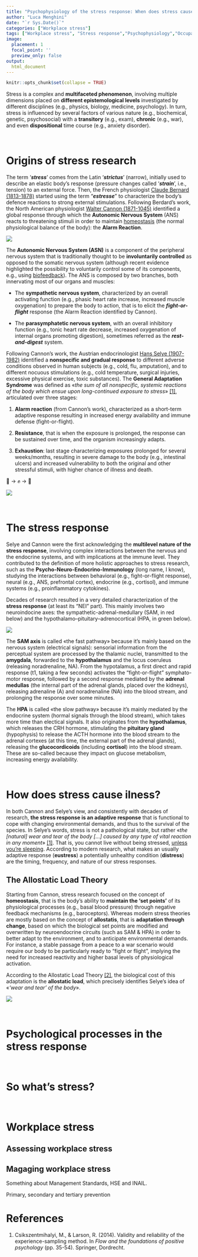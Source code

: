 ```yaml
---
title: "Psychophysiology of the stress response: When does stress cause ilness?"
author: "Luca Menghini"
date: "`r Sys.Date()`"
categories: ["Workplace stress"]
tags: ["Workplace stress", "Stress response","Psychophysiology","Occupational health","Psychosocial hazards"]
image:
  placement: 1
  focal_point: ''
  preview_only: false
output: 
  html_document
---
```


```r
knitr::opts_chunk$set(collapse = TRUE)
```

Stress is a complex and **multifaceted phenomenon**, involving multiple dimensions placed on **different epistemological levels** investigated by different disciplines (e.g., physics, biology, medicine, psychology). In turn, stress is influenced by several factors of various nature (e.g., biochemical, genetic, psychosocial) with a **transitory** (e.g., exam), **chronic** (e.g., war), and even **dispositional** time course (e.g., anxiety disorder).

<br>

# Origins of stress research

The term '***stress***' comes from the Latin '***strictus***' (narrow), initially used to describe an elastic body's response (pressure changes called '***strain***', i.e., tension) to an external force. Then, the French physiologist [Claude Bernard (1813-1878)](https://en.wikipedia.org/wiki/Claude_Bernard) started using the term "***estresse***" to characterize the body’s defence reactions to strong external stimulations. Following Berdard's work, the North American physiologist [Walter Cannon (1871-1045)](https://en.wikipedia.org/wiki/Walter_Bradford_Cannon) identified a global response through which the **Autonomic Nervous System** (ANS) reacts to threatening stimuli in order to maintain [homeostasis](https://www.scientificamerican.com/article/what-is-homeostasis/) (the normal physiological balance of the body): the **Alarm Reaction**.

![](img/ans.PNG)

The **Autonomic Nervous System (ASN)** is a component of the peripheral nervous system that is traditionally thought to be **involuntarily controlled** as opposed to the somatic nervous system (although recent evidence highlighted the possibility to voluntarily control some of its components, e.g., using [biofeedback](https://dictionary.apa.org/biofeedback)). The ANS is composed by two branches, both innervating most of our organs and muscles: 

- The **sympathetic nervous system**, characterized by an overall activating function (e.g., phasic heart rate increase, increased muscle oxygenation) to prepare the body to action, that is to elicit the ***fight-or-flight*** response (the Alarm Reaction identified by Cannon).

- The **parasymphatetic nervous system**, with an overall inhibitory function (e.g., tonic heart rate decrease, increased oxygenation of internal organs promoting digestion), sometimes referred as the ***rest-and-digest*** system.

Following Cannon's work, the Austrian endocrinologist [Hans Selye (1907-1982)](https://en.wikipedia.org/wiki/Hans_Selye) identified a **nonspecific and gradual response** to different adverse conditions observed in human subjects (e.g., cold, flu, amputation), and to different nocuous stimulations (e.g., cold temperature, surgical injuries, excessive physical exercise, toxic substances). The **General Adaptation Syndrome** was defined as «*the sum of all nonspecific, systemic reactions of the body which ensue upon long-continued exposure to stress*» [[1]](#references), articulated over three stages:

1. **Alarm reaction** (from Cannon's work), characterized as a short-term adaptive response resulting in increased energy availability and immune defense (fight-or-flight).

2. **Resistance**, that is when the exposure is prolonged, the response can be sustained over time, and the organism increasingly adapts.

3. **Exhaustion**: last stage characterizing exposures prolonged for several weeks/months, resulting in severe damage to the body (e.g., intestinal ulcers) and increased vulnerability to both the original and other stressful stimuli, with higher chance of illness and death.

\fontsize{15pt}{12}\selectfont
🚨 &rightarrow; ✊  &rightarrow;  🪫

\fontsize{6.5pt}{12}\selectfont

![](img/gas.PNG)

<br>

# The stress response

Selye and Cannon were the first acknowledging the **multilevel nature of the stress response**, involving complex interactions between the nervous and the endocrine systems, and with implications at the immune level. They contributed to the definition of more holistic approaches to stress research, such as the **Psycho-Neuro-Endocrino-Immunology** (long name, I know), studying the interactions between behavioral (e.g., fight-or-flight response), neural (e.g., ANS, prefrontal cortex), endocrine (e.g., cortisol), and immune systems (e.g., proinflammatory cytokines).

Decades of research resulted in a very detailed characterization of the **stress response** (at least its "NEI" part). This mainly involves two neuroindocine axes: \color{red} the sympathetic-adrenal-medullary (SAM, in red below) \color{black} and \color{teal} the hypothalamo–pituitary–adrenocortical (HPA, in green below)\color{black}.

![](img/stressResponse.PNG)

The **SAM axis** is called «the fast pathway» because it's mainly based on the nervous system (electrical signals): sensorial information from the perceptual system are processed by the thalamic nuclei, transmitted to the **amygdala**, forwarded to the **hypothalamus** and the locus coeruleus (releasing noradrenaline, NA). From the hypotalamus, a first direct and rapid response (t1, taking a few seconds) activates the "fight-or-flight" symphato-motor response, followed by a second response mediated by the **adrenal medullas** (the internal part of the adrenal glands, placed over the kidneys), releasing adrenaline (A) and noradrenaline (NA) into the blood stream, and prolonging the response over some minutes.

The **HPA** is called «the slow pathway» because it's mainly mediated by the endocrine system (hormal signals through the blood stream), which takes more time than electical signals. It also originates from the **hypothalamus**, which releases the CRH hormone, stimulating the **pituitary gland** (hypophysis) to release the ACTH hormone into the blood stream to the adrenal cortexes (at this time, the external part of the adrenal glands), releasing  the **glucocordicoids** (including **cortisol**) into the blood stream. These are so-called because they impact on glucose metabolism, increasing energy availability.

<br>

# How does stress cause ilness?

In both Cannon and Selye's view, and consistently with decades of research, **the stress response is an adaptive response** that is functional to cope with changing environmental demands, and thus to the survival of the species. In Selye's words, stress is not a pathological state, but rather «*the [natural] wear and tear of the body [...] caused by any type of vital reaction in any moment*» [[1]](#references). That is, you cannot live without being stressed, [unless you're sleeping](https://lucamenghini.netlify.app/psychophysiology-of-sleep-and-relationships-with-stress-and-job-stressors/). According to modern research, what makes an usually adaptive response (**eustress**) a potentially unhealthy condition (**distress**) are the timing, frequency, and nature of our stress responses.

## The Allostatic Load Theory

Starting from Cannon, stress research focused on the concept of **homeostasis**, that is the body’s ability to **maintain the ‘set points’** of its physiological processes (e.g., basal blood pressure) through negative feedback mechanisms (e.g., baroceptors). Whereas modern stress theories are mostly based on the concept of **allostatis**, that is **adaptation through change**, based on which the biological set points are modified and overwritten by neuroendocrine circuits (such as SAM & HPA) in order to better adapt to the environment, and to anticipate environmental demands. For instance, a stable passage from a peace to a war scenario would require our body to be particularly ready to "fight or flight", implying the need for increased reactivity and higher basal levels of physiological activation.

According to the Allostatic Load Theory [[2]](#references), the biological cost of this adaptation is the **allostatic load**, which precisely identifies Selye's idea of «*‘wear and tear’ of the body*».

![](img/al.PNG)

<br>

# Psychological processes in the stress response

<br>

# So what's stress?

<br>

# Workplace stress

## Assessing workplace stress

## Magaging workplace stress

Something about Management Standards, HSE and INAIL.

Primary, secondary and tertiary prevention

# References

1.  Csikszentmihalyi, M., & Larson, R. (2014). Validity and reliability of the experience-sampling method. In *Flow and the foundations of positive psychology* (pp. 35-54). Springer, Dordrecht.